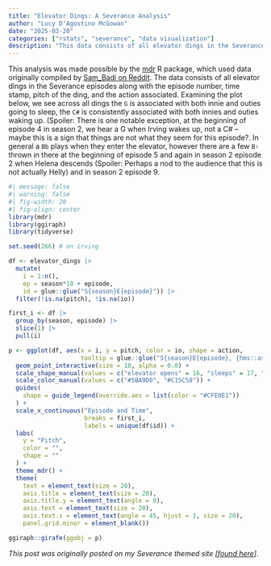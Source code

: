 ```yaml
---
title: "Elevator Dings: A Severance Analysis"
author: "Lucy D'Agostino McGowan"
date: "2025-03-20"
categories: ["rstats", "severance", "data visualization"]
description: "This data consists of all elevator dings in the Severance episodes along with the episode number, time stamp, pitch of the ding, and the action associated.  "
---
```



This analysis was made possible by the [mdr](https://lucymcgowan.github.io/mdr) R package, which used data originally compiled by [Sam_Badi on Reddit](https://www.reddit.com/r/SeveranceAppleTVPlus/comments/w8imx3/a_complete_analysis_of_all_of_the_ding_sounds/). The data consists of all elevator dings in the Severance episodes along with the episode number, time stamp, pitch of the ding, and the action associated. Examining the plot below, we see across all dings the `G` is associated with both innie and outies going to sleep, the  `C#` is consistently associated with both innies and outies waking up. (Spoiler: There is one notable exception, at the beginning of episode 4 in season 2, we hear a G when Irving wakes up, not a C# -- maybe this is a sign that things are not what they seem for this episode?. In general a `Bb` plays when they enter the elevator, however there are a few `B♮` thrown in there at the beginning of episode 5 and again in season 2 episode 2 when Helena descends (Spoiler: Perhaps a nod to the audience that this is not actually Helly) and in season 2 episode 9.


```r
#| message: false
#| warning: false
#| fig-width: 20
#| fig-align: center
library(mdr)
library(ggiraph)
library(tidyverse)

set.seed(266) # on irving

df <- elevator_dings |>
  mutate(
    i = 1:n(),
    ep = season*10 + episode,
    id = glue::glue("S{season}E{episode}")) |>
  filter(!is.na(pitch), !is.na(io))

first_i <- df |>
  group_by(season, episode) |>
  slice(1) |>
  pull(i)

p <- ggplot(df, aes(x = i, y = pitch, color = io, shape = action,
                    tooltip = glue::glue("S{season}E{episode}, {hms::as_hms(time)}<br>{character}<br>{note}"))) +
  geom_point_interactive(size = 10, alpha = 0.8) +
  scale_shape_manual(values = c("elevator opens" = 16, "sleeps" = 17, "wakes up" = 15)) +
  scale_color_manual(values = c("#5BA9D0", "#C15C58")) +
  guides(
    shape = guide_legend(override.aes = list(color = "#CFE0E1"))
  ) +
  scale_x_continuous("Episode and Time",
                     breaks = first_i,
                     labels = unique(df$id)) +
  labs(
    y = "Pitch",
    color = "",
    shape = ""
  ) +
  theme_mdr() +
  theme(
    text = element_text(size = 20),
    axis.title = element_text(size = 20),
    axis.title.y = element_text(angle = 0),
    axis.text = element_text(size = 20),
    axis.text.x = element_text(angle = 45, hjust = 1, size = 20),
    panel.grid.minor = element_blank())  

ggiraph::girafe(ggobj = p)
```




*This post was originally posted on my Severance themed site [[found here](https://mdr.lucymcgowan.com/analysis-elevator-dings/)]*.
